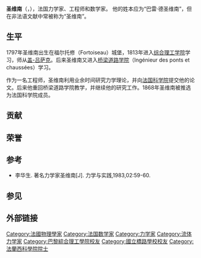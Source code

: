 {{expand English|time=2018-11-16T06:31:40+00:00}}
{{unreferenced|time=2018-11-16T06:31:40+00:00}}
{{Infobox scientist
| name              = 圣维南
| box_width         = 
| image             = Adhémar Jean Claude Barré de Saint-Venant.png
| alt               = 
| caption           = 
| birth_name        = 
| birth_date        = {{Birth date|1797|8|23}}
| birth_place       = [[法国|法国]]维利耶（{{tsl|fr|Villiers-en-Bière|Villiers-en-Bière}}）
| death_date        = {{Death date and age|1886|1|6|1797|8|23}}
| death_place       = [[法国|法国]][[圣乌昂_(卢瓦尔-谢尔省)|圣乌昂]]
| death_cause       = 
| residence         = 
| citizenship       = 
| nationality       = 
| fields            = 
| workplaces        = 
| alma_mater        = 
| doctoral_advisor  = 
| academic_advisors = 
| doctoral_students = 
| notable_students  = 
| known_for         = [[圣维南方程|圣维南方程]]（St Venant Equations）、[[圣维南原理|圣维南原理]]（Saint-Venant's Principle）
| author_abbrev_bot = 
| author_abbrev_zoo = 
| influences        = 
| influenced        = 
| awards            = 
| signature         = <!--(filename only)-->
| signature_alt     = 
| footnotes         = 
| spouse            = 
}}
'''圣维南'''（{{lang-fr|Adhémar-Jean-Claude Barré de Saint-Venant}}，{{bd|1797年|8月23日|1886年|1月6日}}），法国力学家、工程师和数学家。
他的姓本应为“巴雷·德圣维南”，但在非法语文献中常被称为“圣维南”。

== 生平 ==
1797年圣维南出生在福尔托修（Fortoiseau）城堡，1813年进入[[巴黎综合理工学院|综合理工学院]]学习，师从[[约瑟夫·路易·盖-吕萨克|盖-吕萨克]]。后来圣维南又进入[[国立桥路学校|桥梁道路学院]]（Ingénieur des ponts et chaussées）学习。

作为一名工程师，圣维南利用业余时间研究力学理论，并向[[法国科学院|法国科学院]]提交他的论文。后来他重回桥梁道路学院教学，并继续他的研究工作。1868年圣维南被推选为法国科学院成员。

== 贡献 ==

== 荣誉 ==

== 参考 ==
* 李华生. 著名力学家圣维南[J]. 力学与实践,1983,02:59-60.

== 参见 ==

== 外部链接 ==

{{法国科学家小作品}}
{{Authority control}}

{{DEFAULTSORT:Barre De Saint-Venant, Adhemar Jean Claude Barre}}
[[Category:法國物理學家|Category:法國物理學家]]
[[Category:法国数学家|Category:法国数学家]]
[[Category:力学家|Category:力学家]]
[[Category:流体力学家|Category:流体力学家]]
[[Category:巴黎綜合理工學院校友|Category:巴黎綜合理工學院校友]]
[[Category:國立橋路學校校友|Category:國立橋路學校校友]]
[[Category:法蘭西科學院院士|Category:法蘭西科學院院士]]